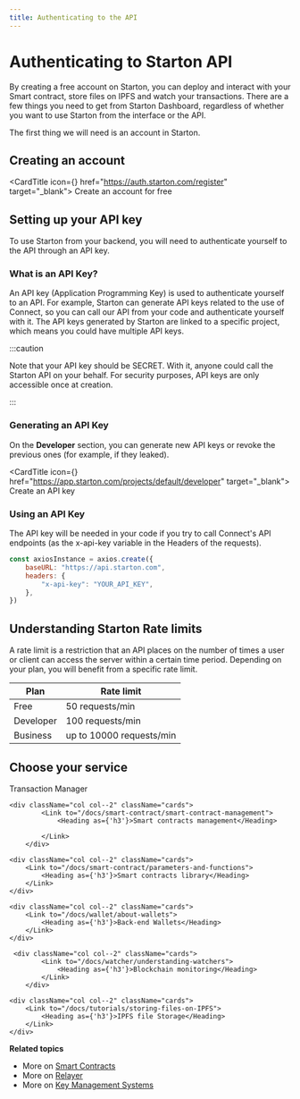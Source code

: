 ```yaml
---
title: Authenticating to the API
---
```



# Authenticating to Starton API

By creating a free account on Starton, you can deploy and interact with your Smart contract, store files on IPFS and watch your transactions.
There are a few things you need to get from Starton Dashboard, regardless of whether you want to use Starton from the interface or the API.

The first thing we will need is an account in Starton.

## Creating an account

<CardTitle icon={<Starton fill="primary" />} href="https://auth.starton.com/register" target="_blank">
	Create an account for free
</CardTitle>

## Setting up your API key



To use Starton from your backend, you will need to authenticate yourself to the API through an API key.

### What is an API Key?

An API key (Application Programming Key) is used to authenticate yourself to an API.
For example, Starton can generate API keys related to the use of Connect, so you can call our API from your code and authenticate yourself with it.
The API keys generated by Starton are linked to a specific project, which means you could have multiple API keys.

:::caution

Note that your API key should be SECRET. With it, anyone could call the Starton API on your behalf. For security purposes, API keys are only accessible once at creation.

:::

### Generating an API Key

On the **Developer** section, you can generate new API keys or revoke the previous ones (for example, if they leaked).

<CardTitle icon={<Starton fill="primary" />} href="https://app.starton.com/projects/default/developer" target="_blank">
Create an API key
</CardTitle>

### Using an API Key

The API key will be needed in your code if you try to call Connect's API endpoints (as the x-api-key variable in the Headers of the requests).

```js showLineNumbers
const axiosInstance = axios.create({
	baseURL: "https://api.starton.com",
	headers: {
		"x-api-key": "YOUR_API_KEY",
	},
})
```

## Understanding Starton Rate limits

A rate limit is a restriction that an API places on the number of times a user or client can access the server within a certain time period. Depending on your plan, you will benefit from a specific rate limit.

| Plan      | Rate limit               |
| --------- | ------------------------ |
| Free      | 50 requests/min          |
| Developer | 100 requests/min         |
| Business  | up to 10000 requests/min |


## Choose your service 

<div className="row-is-multiline">

<div className="col col--2" className="cards">
        <Link to="/docs/transactions/transaction-management">
            <Heading as={'h3'}>Transaction Manager</Heading>
        </Link>
    </div>

	<div className="col col--2" className="cards">
			<Link to="/docs/smart-contract/smart-contract-management">
				<Heading as={'h3'}>Smart contracts management</Heading>

			</Link>
		</div>

    <div className="col col--2" className="cards">
        <Link to="/docs/smart-contract/parameters-and-functions">
            <Heading as={'h3'}>Smart contracts library</Heading>
        </Link>
    </div>
</div>

<div className="row-is-multiline">

    <div className="col col--2" className="cards">
        <Link to="/docs/wallet/about-wallets">
            <Heading as={'h3'}>Back-end Wallets</Heading>
        </Link>
    </div>

	 <div className="col col--2" className="cards">
			<Link to="/docs/watcher/understanding-watchers">
				<Heading as={'h3'}>Blockchain monitoring</Heading>
			</Link>
		</div>

    <div className="col col--2" className="cards">
        <Link to="/docs/tutorials/storing-files-on-IPFS">
            <Heading as={'h3'}>IPFS file Storage</Heading>
        </Link>
    </div>

</div>

**Related topics**

-   More on [Smart Contracts](/smart-contract/understanding-smart-contracts.mdx)
-   More on [Relayer](/transactions/understanding-the-relayer.mdx)
-   More on [Key Management Systems](/wallet/understanding-key-management-systems.mdx)
